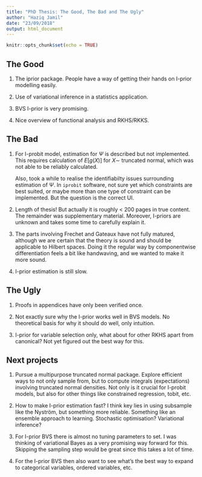 ```yaml
---
title: "PhD Thesis: The Good, The Bad and The Ugly"
author: "Haziq Jamil"
date: "23/09/2018"
output: html_document
---
```


```r
knitr::opts_chunk$set(echo = TRUE)
```

## The Good

1. The iprior package. People have a way of getting their hands on I-prior modelling easily.

2. Use of variational inference in a statistics application.

3. BVS I-prior is very promising.

4. Nice overview of functional analysis and RKHS/RKKS.

## The Bad

1. For I-probit model, estimation for $\Psi$ is described but not implemented. This requires calculation of $E[g(X)]$ for $X\sim$ truncated normal, which was not able to be reliably calculated.

    Also, took a while to realise the identifiabilty issues surrounding estimation of $\Psi$. In `iprobit` software, not sure yet which constraints are best suited, or maybe more than one type of constraint can be implemented. But the question is the correct UI.

2. Length of thesis! But actually  it is roughly < 200 pages in true content. The remainder was supplementary material. Moreover, I-priors are unknown and takes some time to carefully explain it.

3. The parts involving Frechet and Gateaux have not fully matured, although we are certain that the theory is sound and should be applicable to Hilbert spaces. Doing it the regular way by componentwise differentiation feels a bit like handwaving, and we wanted to make it more sound.

4. I-prior estimation is still slow.

## The Ugly

1. Proofs in appendices have only been verified once.

2. Not exactly sure why the I-prior works well in BVS models. No theoretical basis for why it should do well, only intuition.

3. I-prior for variable selection only, what about for other RKHS apart from canonical? Not yet figured out the best way for this.

## Next projects

1. Pursue a multipurpose truncated normal package. Explore efficient ways to not only sample from, but to compute integrals (expectations) involving truncated normal densities. Not only is it crucial for I-probit models, but also for other things like constrained regression, tobit, etc.

2. How to make I-prior estimation fast? I think key lies in using subsample like the Nyström, but something more reliable. Something like an ensemble approach to learning. Stochastic optimisation? Variational inference?

3. For I-prior BVS there is almost no tuning parameters to set. I was thinking of variational Bayes as a very promising way forward for this. Skipping the sampling step would be great since this takes a lot of time.

4. For the I-prior BVS then also want to see what's the best way to expand to categorical variables, ordered variables, etc.

